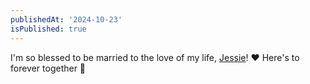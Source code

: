 ```yaml
---
publishedAt: '2024-10-23'
isPublished: true
---
```


I'm so blessed to be married to the love of my life, [Jessie](https://jingwen-he.github.io/)! ❤️ Here's to forever together 🥂
